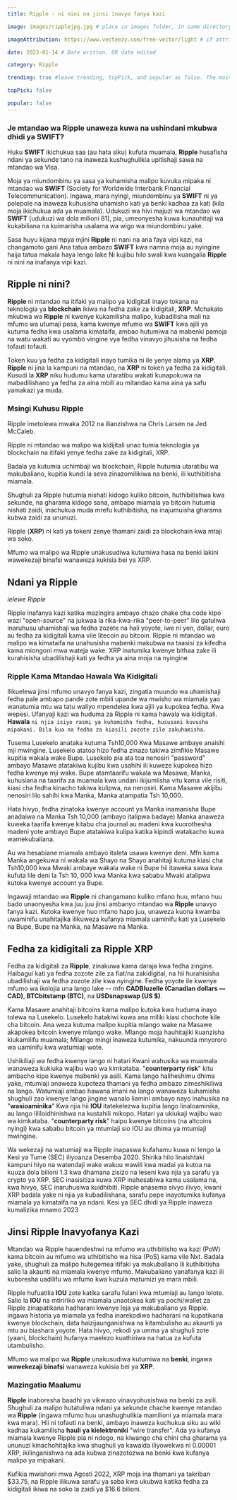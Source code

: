 ```yaml
---
title: Ripple - ni nini na jinsi inavyo fanya kazi 

image: images/ripplejpg.jpg # place in images folder, in same directory

imageAttribution: https://www.vecteezy.com/free-vector/light # if attribution needed, put link to source

date: 2023-01-14 # Date written, OR date edited

category: Ripple

trending: true #leave trending, topPick, and popular as false. The maintainers typically decide this :)

topPick: false

popular: false
---
```





  
### Je mtandao wa **Ripple** unaweza kuwa na ushindani mkubwa dhidi ya **SWIFT**? 


Huku **SWIFT** ikichukua saa (au hata siku) kufuta muamala, 
**Ripple** husafisha ndani ya sekunde tano na inaweza kushughulikia upitishaji sawa na mtandao wa Visa.



Moja ya miundombinu ya sasa ya kuhamisha malipo kuvuka mipaka ni mtandao wa **SWIFT** (Society for Worldwide Interbank Financial Telecommunication). 
Ingawa, mara nyingi, miundombinu ya **SWIFT** ni ya polepole na inaweza kuhusisha uhamisho kati ya benki kadhaa za kati (kila moja ikichukua ada ya muamala). 
Udukuzi wa hivi majuzi wa mtandao wa **SWIFT** [udukuzi wa dola milioni 81], pia, umeonyesha kuwa kunauhitaji wa kukabiliana na kuimarisha usalama wa wigo wa miundombinu yake.

Sasa huyu kijana mpya mjini **Ripple** ni nani na ana faya vipi kazi, na changamoto gani
Ana tatua ambazo **SWIFT** kwa namna moja au nyingine haija tatua makala haya lengo lake
Ni kujibu hilo swali kwa kuangalia **Ripple** ni nini na inafanya vipi kazi.

## Ripple ni nini?

**Ripple** ni mtandao na itifaki ya malipo ya kidigitali inayo tokana na teknologia ya **blockchain** ikiwa na fedha zake za kidigitali, **XRP**. 
Mchakato mkubwa wa **Ripple** ni kwenye kukamilisha malipo, kubadilisha mali na mfumo wa utumaji pesa, 
kama kwenye mfumo wa **SWIFT** kwa ajili ya kutuma fedha kwa usalama kimataifa, ambao hutumiwa na mabenki pamoja na watu wakati au vyombo vingine vya fedha vinavyo jihusisha na fedha tofauti tofauti.


Token kuu ya fedha za kidigitali inayo tumika ni ile yenye alama ya **XRP**. 
**Ripple** ni jina la kampuni na mtandao, na **XRP** ni token ya fedha za kidigitali. 
Kusudi la **XRP** niku hudumu kama utaratibu wakati kunapokuwa na mabadilishano ya fedha za aina mbili au mitandao kama aina ya safu yamakazi ya muda. 

### Msingi Kuhusu Ripple 

Ripple imetolewa mwaka 2012 na ilianzishwa na Chris Larsen na Jed McCaleb.

Ripple ni mtandao wa malipo wa kidijitali unao tumia teknologia ya blockchain na itifaki yenye fedha zake za kidigitali, XRP.

Badala ya kutumia uchimbaji wa blockchain, Ripple hutumia utaratibu wa makubaliano, kupitia kundi la seva zinazomilikiwa na benki, ili kuthibitisha miamala.

Shughuli za Ripple hutumia nishati kidogo kuliko bitcoin, huthibitishwa kwa sekunde, 
na gharama kidogo sana, ambapo miamala ya bitcoin hutumia nishati zaidi, 
inachukua muda mrefu kuthibitisha, na inajumuisha gharama kubwa zaidi za ununuzi.

Ripple (**XRP**) ni kati ya tokeni zenye thamani zaidi za blockchain kwa mtaji wa soko.

Mfumo wa malipo wa Ripple unakusudiwa kutumiwa hasa na benki lakini wawekezaji binafsi wanaweza kukisia bei ya XRP.

## Ndani ya Ripple 
*ielewe Ripple*

Ripple inafanya kazi katika mazingira ambayo chazo chake cha code kipo wazi "open-source" na jukwaa la rika-kwa-rika "peer-to-peer" lilo gatuliwa inaruhusu uhamishaji wa fedha zozete na hali yoyote, iwe ni yen, dollar, euro au fedha za kidigitali kama vile litecoin au bitcoin. 
Ripple ni mtandao wa malipo wa kimataifa na unahusisha mabenki makubwa na taasisi za kifedha kama miongoni mwa wateja wake. 
XRP inatumika kwenye bithaa zake ili kurahisisha ubadilishaji kati ya fedha ya aina moja na nyingine

### Ripple Kama Mtandao Hawala Wa Kidigitali 

Ilikuelewa jinsi mfumo unavyo fanya kazi, zingatia muundo wa uhamishaji fedha pale ambapo pande zote mbili upande wa mwisho wa miamala yao wanatumia mtu wa tatu waliyo mpendelea kwa ajili ya kupokea fedha. 
Kwa wepesi. Ufanyaji kazi wa huduma za Ripple ni kama hawala wa kidigitali. **Hawala** `ni njia isiyo rasmi ya kuhamisha fedha, hususani kuvusha mipakani. Bila kua na fedha za kiasili zozote zile zakuhamisha`.

Tusema Lusekelo anataka kutuma Tsh10,000
Kwa Masawe ambaye anaishi mji mwingine. Lusekelo atatoa hizo fedha zinazo takiwa zimfikie Masawe kupitia wakala wake Bupe. 
Lusekelo pia ata toa nenosiri "password" ambayo Masawe atatakiwa kujibu kwa usahihi ili kuweze kupokea hizo fedha kwenye mji wake. 
Bupe atamtaarifu wakala wa Masawe, Manka, kuhusiana na taarifa za muamala kwa undani ikijumlisha vitu kama vile 
risiti, kiasi cha fedha kinacho takiwa kulipwa, na nenosiri. 
Kama Masawe akijibu nenosiri lilo sahihi kwa Manka, Manka atampatia Tsh 10,000.

Hata hivyo, fedha zinatoka kwenye account ya Manka inamanisha Bupe anadaiwa na Manka Tsh 10,000 
(ambayo italipwa badaye) Manka anaweza kuweka taarifa kwenye kitabu cha journal au madeni 
kwa kuorothesha madeni yote ambayo Bupe atatakiwa kulipa katika kipindi watakacho kuwa wamekubaliana.

Au wa hesabiane miamala ambayo italeta usawa kwenye deni. 
Mfn kama Manka angekuwa ni wakala wa Shayo na Shayo anahitaji kutuma kiasi cha 
Tsh10,000 kwa Mwaki ambaye wakala wake ni Bupe 
hii itaweka sawa kwa kufuta lile deni la Tsh 10, 000 
kwa Manka kwa sababu Mwaki atalipwa kutoka kwenye account ya Bupe. 

Ingawaji mtandao wa **Ripple** ni changamano kuliko mfano huu, mfano huu bado unaonyesha 
kwa juu juu jinsi ambanyo mtandao wa **Ripple** unavyo fanya kazi. 
Kutoka kwenye huo mfano hapo juu, 
unaweza kuona kwamba uwaminifu unahitajika ilikuweza 
kufanya miamala uaminifu kati ya Lusekelo na Bupe, Bupe na Manka, na Masawe na Manka.

## Fedha za kidigitali za Ripple XRP 

Fedha za kidigitali za **Ripple**, zinakuwa kama daraja kwa fedha zingine. Haibagui kati ya fedha zozote zile za fiat/na zakidigital, 
na hii hurahisisha ubadilishaji wa fedha zozote zile kwa nyingine. 
Fedha yoyote ile kwenye mfumo wa ikolojia una lango lake -- mfn **CADBluzelle (Canadian dollars — CAD)**, **BTCbitstamp (BTC)**, na **USDsnapswap (US $)**.

Kama Masawe anahitaji bitcoins kama malipo kutoka kwa huduma inayo tolewa na Lusekelo. 
Lusekelo hatakiwi kuwa ana miliki kiasi chochote kile cha bitcoin. Ana weza kutuma malipo kupitia mlango wake na Masawe akapokea bitcoin kwenye mlango wake. 
Mlango moja hauhitajiki kuanzisha kiukamilifu muamala; Milango mingi inaweza kutumika, nakuunda mnyororo wa uaminifu kwa watumiaji wote.


Ushikiliaji wa fedha kwenye lango ni hatari
Kwani wahusika wa muamala wanaweza kukiuka wajibu wao wa kimkataba. "**counterparty risk**" kitu ambacho kipo kwenye mabenki ya asili. Kama lango haliheshimu dhima yake, mtumiaji anaweza kupoteza thamani ya fedha ambazo zimeshikiliwa na lango. 
Watumiaji ambao hawana imani na lango wanaweza kuhamisha shughuli zao kwenye lango jingine wanalo liamini ambayo nayo inahusika na "**wasioaminika**"
Kwa njia hii **IOU** itatekelezwa kupitia lango linaloaminika, au lango lililoidhinishwa na kustahili mikopo.
Hatari ya ukiukaji wajibu wao wa kimkataba. "**counterparty risk**" haipo kwenye bitcoins (na altcoins nyingi) kwa sababu bitcoin ya mtumiaji sio IOU au dhima ya mtumiaji mwingine.

Wa wekezaji na watumiaji wa Ripple inapaswa kufahamu kuwa ni lengo la 
Kesi ya Tume (SEC) iliyoanza Desemba 2020. Shirika hilo linaishtaki kampuni hiyo na watendaji wake wakuu wawili kwa madai ya kutoa na kuuza dola bilioni 1.3 kwa dhamana zisizo na leseni kwa njia ya sarafu ya crypto ya XRP. SEC inasisitiza kuwa XRP inahesabiwa kama usalama na, kwa hivyo, SEC inaruhusiwa kuidhibiti.
Ripple anasema sivyo ilivyo, kwani XRP badala yake ni njia ya kubadilishana, 
sarafu pepe inayotumika kufanya miamala ya kimataifa na ya ndani. 
Kesi ya SEC dhidi ya Ripple inaweza kumalizika mnamo 2023

## Jinsi Ripple Inavyofanya Kazi

Mtandao wa Ripple hauendeshwi na mfumo wa uthibitisho wa kazi (PoW) kama bitcoin au mfumo wa uthibitisho wa hisa (PoS) kama vile Nxt. 
Badala yake, shughuli za malipo hutegemea itifaki ya makubaliano ili kuthibitisha salio la akaunti na miamala kwenye mfumo. 
Makubaliano yanafanya kazi ili kuboresha uadilifu wa mfumo kwa kuzuia matumizi ya mara mbili.

Ripple hufuatilia **IOU** zote katika sarafu fulani kwa mtumiaji au lango lolote. 
Salio la **IOU** na mtiririko wa miamala unaotokea kati ya pochi/wallet za Ripple zinapatikana hadharani kwenye leja ya makubaliano ya Ripple. 
ingawa historia ya miamala ya fedha inarekodiwa hadharani na kupatikana kwenye blockchain, data haizijaunganishwa na kitambulisho au akaunti ya mtu au biashara yoyote. 
Hata hivyo, rekodi ya umma ya shughuli zote (yaani, blockchain) hufanya maelezo kuathiriwa na hatua za kufuta utambulisho.

Mfumo wa malipo wa **Ripple** unakusudiwa kutumiwa na **benki**, ingawa **wawekezaji binafsi** wanaweza kukisia bei ya **XRP**.

### Mazingatio Maalumu

**Ripple** inaboresha baadhi ya vikwazo vinavyohusishwa na benki za asili. 
Shughuli za malipo hutatuliwa ndani ya sekunde chache kwenye mtandao wa **Ripple** (ingawa mfumo huu unashughulikia mamilioni ya miamala mara kwa mara). 
Hii ni tofauti na benki, ambayo inaweza kuchukua siku au wiki kadhaa kukamilisha **hauli ya kielektroniki** "wire transfer". 
Ada ya kufanya miamala kwenye Ripple pia ni ndogo, na kiwango cha chini cha gharama ya ununuzi kinachohitajika kwa shughuli ya kawaida iliyowekwa ni 0.00001 XRP, 
ikilinganishwa na ada kubwa zinazotozwa na benki kwa kufanya malipo ya mipakani.



Kufikia mwishoni mwa Agosti 2022, XRP moja ina thamani ya takriban $33.75, na Ripple ilikuwa sarafu ya saba kwa ukubwa katika fedha za kidigitali ikiwa na soko la zaidi ya $16.6 bilioni.

